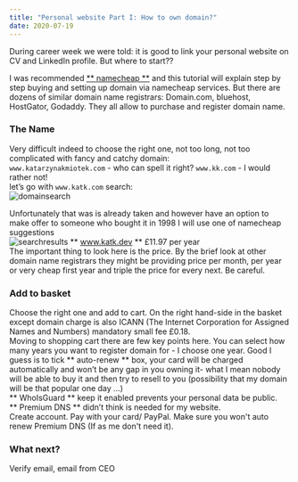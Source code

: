 ```yaml
---
title: "Personal website Part I: How to own domain?"
date: 2020-07-19
---
```


During career week we were told: it is good to link your personal website on CV and LinkedIn profile. But where to start??  

I was recommended [** namecheap **](www.namecheap.com) and this tutorial will explain step by step buying and setting up domain via namecheap services. But there are dozens of similar domain name registrars: Domain.com, bluehost, HostGator, Godaddy. They all allow to purchase and register domain name.  
### The Name
Very difficult indeed to choose the right one, not too long, not too complicated with fancy and catchy domain:  
`www.katarzynakmiotek.com` - who can spell it right?
`www.kk.com` - I would rather not!  
let’s go with `www.katk.com` search:  
![domainsearch](./domainsearch.png)

Unfortunately that was is already taken and however have an option to make offer to someone who bought it in 1998 I will use one of namecheap suggestions  
![searchresults](./searchresults.png)
** www.katk.dev ** £11.97 per year  
The important thing to look here is the price. By the brief look at other domain name registrars they might be providing price per month, per year or very cheap first year and triple the price for every next. Be careful.  

### Add to basket
Choose the right one and add to cart. On the right hand-side in the basket except domain charge is also ICANN (The Internet Corporation for Assigned Names and Numbers) mandatory small fee £0.18.  
Moving to shopping cart there are few key points here. You can select how many years you want to register domain for - I choose one year. Good I guess is to tick ** auto-renew ** box, your card will be charged automatically and won’t be any gap in you owning it- what I mean nobody will be able to buy it and then try to resell to you (possibility that my domain will be that popular one day …)   
** WhoIsGuard ** keep it enabled prevents your personal data be public.  
** Premium DNS ** didn’t think is needed for my website.  
Create account. Pay with your card/ PayPal. Make sure you won't auto renew Premium DNS (If as me don't need it).  

### What next?
Verify email, email from CEO


